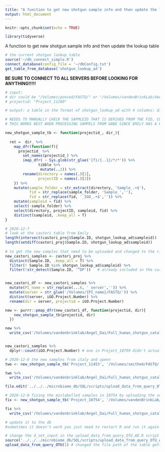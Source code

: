 ```yaml
---
title: "A function to get new shotgun sample info and then update the lookup table"
output: html_document
---
```


```r
knitr::opts_chunk$set(echo = TRUE)
```

```r
library(tidyverse)
```

A function to get new shotgun sample info and then update the lookup table

```r
# the current shotgun lookup table 
source('~/db_connect_simple.R')
connect_database(config_file = '~/dbConfig.txt')
get_table_from_database('shotgun_lookup_ad')
```

**BE SURE TO CONNECT TO ALL SERVERS BEFORE LOOKING FOR ANYTHING!!!!!**

```r
# input: 
# dir could be "/Volumes/ponced/FASTQ/" or "/Volumes/vandenBrinkLab/deep_sequencing"
# projectid: "Project_11280"

# output: a table in the format of shotgun_lookup_ad with 4 columns: directory, projectID, sampleid, fid

# NEEDS TO MANUALLY CHECK THE SAPMLEID THAT IS DERIVED FROM THE FID, COULD IT POSSIBLY BE THE REAL SAMPLEID?
# THIS WORKS BEST WHEN PROCESSING SAMPELS FROM GABE SINCE EMILY HAS A WELL KEPT TABLE I CAN USE 

new_shotgun_sample_tb <- function(projectid_, dir_){
  
  ret =  dir_ %>% 
    map_dfr(function(f){
      projectid_ %>% 
        set_names(projectid_) %>% 
        imap_dfr( ~ Sys.glob(str_glue('{f}/{..1}/*/*')) %>% 
               tibble %>% 
                mutate(..2)) %>% 
        rename(directory = names(.)[1],
               projectID = names(.)[2])
    }) %>% 
    mutate(sample_folder = str_extract(directory, 'Sample_.+$'),
           fid = str_replace(sample_folder, 'Sample_',''),
           fid = str_replace(fid, '_IGO_.+$','')) %>% 
    mutate(sampleid = fid) %>% 
    select(-sample_folder) %>% 
    select(directory, projectID, sampleid, fid) %>% 
    distinct(sampleid, .keep_all = T)
}


```

```r
# 2020-12-7
# look at the castori table from Emily
length(intersect(castori_proj$Sample.ID, shotgun_lookup_ad$sampleid))
length(setdiff(castori_proj$Sample.ID, shotgun_lookup_ad$sampleid))
 
# to get the new samples that need to be uploaded and changed to the right format
new_castori_samples <- castori_proj %>% 
  distinct(Sample.ID, .keep_all = T) %>% 
  filter(! Sample.ID %in% shotgun_lookup_ad$sampleid) %>% 
  filter(!str_detect(Sample.ID, '^DP'))   # already included in the current lookup table without dot in the sampleid


new_castori_df <- new_castori_samples %>%   
  mutate(PI_name = str_replace(...6, ' server','')) %>% 
  mutate(server = str_glue('/Volumes/{PI_name}/FASTQ/')) %>% 
  distinct(server, iGO.Project.Number) %>% 
  rename(dir = server, projectid = iGO.Project.Number)

new <- purrr::pmap_dfr(new_castori_df, function(projectid, dir){
    new_shotgun_sample_tb(projectid, dir)
  })

new %>% 
  write_csv('/Volumes/vandenbrinklab/Angel_Dai/Full_human_shotgun_catalog/shotgun_update_1207.csv')


new_castori_samples %>% 
  dplyr::count(iGO.Project.Number) # one in Project_10799 didn't actually return the file

```

```r
# 2020-12-8 the new samples from italy and upenn
two <- new_shotgun_sample_tb('Project_11453', '/Volumes/smithm4/FASTQ/') 

two %>% 
  write_csv('/Volumes/vandenbrinklab/Angel_Dai/Full_human_shotgun_catalog/shotgun_update_1208.csv')

file.edit('../../../microbiome_db/SQL/scripts/upload_data_from_query_OTU_AD.R')
```

```r
# 2020-12-8 fixing the mislabelled samples in 10754 by uploading the vdb server version of it
fix <- new_shotgun_sample_tb('Project_10754', '/Volumes/vandenBrinkLab/deep_sequencing')

fix %>% 
  write_csv('/Volumes/vandenbrinklab/Angel_Dai/Full_human_shotgun_catalog/shotgun_update_1208.csv')
```


```r
# update it to the db
#sometimes it doesn't work you just need to restart R and run it again 

# change the d_set_input in the upload_data_from_query_OTU_AD.R script to the new file that is saved above
source('../../../microbiome_db/SQL/scripts/upload_data_from_query_OTU_AD.R')
upload_data_from_query_OTU(1) # changed the file path of the table getting uploaded 
```


